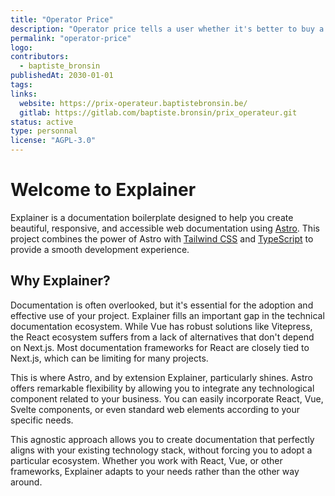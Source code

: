 ```yaml
---
title: "Operator Price"
description: "Operator price tells a user whether it's better to buy a smartphone with or without a phone operator."
permalink: "operator-price"
logo: 
contributors:
  - baptiste_bronsin
publishedAt: 2030-01-01
tags:
links:
  website: https://prix-operateur.baptistebronsin.be/
  gitlab: https://gitlab.com/baptiste.bronsin/prix_operateur.git
status: active
type: personnal
license: "AGPL-3.0"
---
```


# Welcome to Explainer

Explainer is a documentation boilerplate designed to help you create beautiful, responsive, and accessible web documentation using [Astro](https://astro.build). This project combines the power of Astro with [Tailwind CSS](https://tailwindcss.com) and [TypeScript](https://www.typescriptlang.org) to provide a smooth development experience.

## Why Explainer?

Documentation is often overlooked, but it's essential for the adoption and effective use of your project.
Explainer fills an important gap in the technical documentation ecosystem. While Vue has robust solutions like Vitepress, the React ecosystem suffers from a lack of alternatives that don't depend on Next.js. Most documentation frameworks for React are closely tied to Next.js, which can be limiting for many projects.

This is where Astro, and by extension Explainer, particularly shines. Astro offers remarkable flexibility by allowing you to integrate any technological component related to your business. You can easily incorporate React, Vue, Svelte components, or even standard web elements according to your specific needs.

This agnostic approach allows you to create documentation that perfectly aligns with your existing technology stack, without forcing you to adopt a particular ecosystem. Whether you work with React, Vue, or other frameworks, Explainer adapts to your needs rather than the other way around.